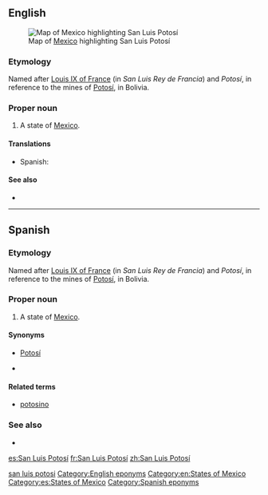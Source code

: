 ==English==
[[File:Mexico map, MX-SLP.svg|thumb|Map of [[Mexico]] highlighting San Luis Potosí]]
===Etymology===
Named after [[w:Louis IX of France|Louis IX of France]] (in {{etyl|es}} ''San Luis Rey de Francia'') and ''Potosí'', in reference to the mines of [[w:Potosí|Potosí]], in Bolivia.

===Proper noun===
{{en-proper noun}}

# A state of [[Mexico]].

====Translations====
{{trans-top|state of Mexico}}
* Spanish: {{t+|es|San Luis Potosí|f}}
{{trans-mid}}
{{trans-bottom}}

====See also====
*{{pedialite}}

[[Category:English terms spelled with Í|san luis potosi]]
[[Category:English eponyms]]
[[Category:en:States of Mexico]]

----

==Spanish==

===Etymology===
Named after [[w:Louis IX of France|Louis IX of France]] (in {{etyl|es|-}} ''San Luis Rey de Francia'') and ''Potosí'', in reference to the mines of [[w:Potosí|Potosí]], in Bolivia.

===Proper noun===
{{es-proper noun|f}}

# A state of [[Mexico]].

====Synonyms====
*[[Potosí]]
* {{l|es|SL}} {{qualifier|abbreviation}}

====Related terms====
*[[potosino]]

===See also===
* {{pedialite|lang=es}}

[[Category:es:States of Mexico]]
[[Category:Spanish eponyms]]

[[es:San Luis Potosí]]
[[fr:San Luis Potosí]]
[[zh:San Luis Potosí]]